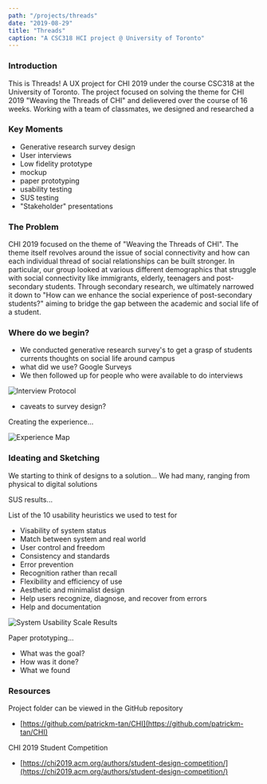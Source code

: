 ```yaml
---
path: "/projects/threads"
date: "2019-08-29"
title: "Threads"
caption: "A CSC318 HCI project @ University of Toronto"
---
```


### Introduction

This is Threads! A UX project for CHI 2019 under the course CSC318 at the University of Toronto. The project focused on solving the theme for CHI 2019 "Weaving the Threads of CHI" and delievered over the course of 16 weeks. Working with a team of classmates, we designed and researched a 

### Key Moments

- Generative research survey design
- User interviews
- Low fidelity prototype
- mockup
- paper prototyping
- usability testing
- SUS testing
- "Stakeholder" presentations

### The Problem

CHI 2019 focused on the theme of "Weaving the Threads of CHI". The theme itself revolves around the issue of social connectivity and how can each individual thread of social relationships can be built stronger. In particular, our group looked at various different demographics that struggle with social connectivity like immigrants, elderly, teenagers and post-secondary students. Through secondary research, we ultimately narrowed it down to "How can we enhance the social experience of post-secondary students?" aiming to bridge the gap between the academic and social life of a student.

### Where do we begin?

- We conducted generative research survey's to get a grasp of students currents thoughts on social life around campus
- what did we use? Google Surveys
- We then followed up for people who were available to do interviews

![Interview Protocol](../assets/images/projects/bump/interview.png)

- caveats to survey design?

Creating the experience...

![Experience Map](../assets/images/projects/bump/map.png)

### Ideating and Sketching

We starting to think of designs to a solution...
We had many, ranging from physical to digital solutions

SUS results...

List of the 10 usability heuristics we used to test for
- Visability of system status
- Match between system and real world
- User control and freedom
- Consistency and standards
- Error prevention
- Recognition rather than recall
- Flexibility and efficiency of use
- Aesthetic and minimalist design
- Help users recognize, diagnose, and recover from errors
- Help and documentation

![System Usability Scale Results](../assets/images/projects/bump/sus.png)

Paper prototyping...
- What was the goal?
- How was it done?
- What we found

### Resources

Project folder can be viewed in the GitHub repository
- [https://github.com/patrickm-tan/CHI](https://github.com/patrickm-tan/CHI)

CHI 2019 Student Competition
- [https://chi2019.acm.org/authors/student-design-competition/](https://chi2019.acm.org/authors/student-design-competition/)